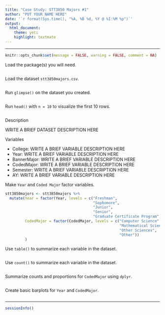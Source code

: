 ```yaml
---
title: "Case Study: STT3850 Majors #1"
author: "PUT YOUR NAME HERE"
date: '`r format(Sys.time(), "%A, %B %d, %Y @ %I:%M %p")`'
output: 
  html_document: 
    theme: yeti
    highlight: textmate
---
```


<hr>

```r
knitr::opts_chunk$set(message = FALSE, warning = FALSE, comment = NA)
```

Load the package(s) you will need.

```r

```

Load the dataset `stt3850majors.csv`.

```r

```

Run `glimpse()` on the dataset you created.

```r

```

Run `head()` with `n = 10` to visualize the first 10 rows.

```r

```

Description

WRITE A BRIEF DATASET DESCRIPTION HERE

Variables

* College: WRITE A BRIEF VARIABLE DESCRIPTION HERE
* Year:  WRITE A BRIEF VARIABLE DESCRIPTION HERE
* BannerMajor:  WRITE A BRIEF VARIABLE DESCRIPTION HERE
* CodedMajor:  WRITE A BRIEF VARIABLE DESCRIPTION HERE
* Semester:  WRITE A BRIEF VARIABLE DESCRIPTION HERE
* AY:  WRITE A BRIEF VARIABLE DESCRIPTION HERE

Make `Year` and `Coded Major` factor variables. 

```r
stt3850majors <- stt3850majors %>% 
  mutate(Year = factor(Year, levels = c("Freshman", 
                                        "Sophomore", 
                                        "Junior", 
                                        "Senior", 
                                        "Graduate Certificate Program")),
         CodedMajor = factor(CodedMajor, levels = c("Computer Science", 
                                                    "Mathematical Sciences", 
                                                    "Other Sciences", 
                                                    "Other"))
         )
```

Use `table()` to summarize each variable in the dataset.

```r

```

Use `count()` to summarize each variable in the dataset.

```r

```

Summarize counts and proportions for `CodedMajor` using `dplyr`.

```r

```

Create basic barplots for `Year` and `CodedMajor`.

```r

```


***
```r
sessionInfo()
```